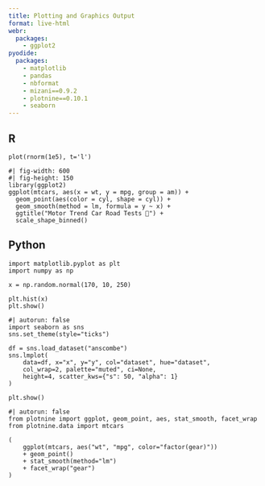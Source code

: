```yaml
---
title: Plotting and Graphics Output
format: live-html
webr:
  packages:
    - ggplot2
pyodide:
  packages:
    - matplotlib
    - pandas
    - nbformat
    - mizani==0.9.2
    - plotnine==0.10.1
    - seaborn
---
```


## R

```webr
plot(rnorm(1e5), t='l')
```

```webr
#| fig-width: 600
#| fig-height: 150
library(ggplot2)
ggplot(mtcars, aes(x = wt, y = mpg, group = am)) +
  geom_point(aes(color = cyl, shape = cyl)) +
  geom_smooth(method = lm, formula = y ~ x) +
  ggtitle("Motor Trend Car Road Tests 🚀") +
  scale_shape_binned()
```

## Python

```pyodide
import matplotlib.pyplot as plt
import numpy as np

x = np.random.normal(170, 10, 250)

plt.hist(x)
plt.show() 
```

```pyodide
#| autorun: false
import seaborn as sns
sns.set_theme(style="ticks")

df = sns.load_dataset("anscombe")
sns.lmplot(
    data=df, x="x", y="y", col="dataset", hue="dataset",
    col_wrap=2, palette="muted", ci=None,
    height=4, scatter_kws={"s": 50, "alpha": 1}
)

plt.show()
```

```pyodide
#| autorun: false
from plotnine import ggplot, geom_point, aes, stat_smooth, facet_wrap
from plotnine.data import mtcars

(
    ggplot(mtcars, aes("wt", "mpg", color="factor(gear)"))
    + geom_point()
    + stat_smooth(method="lm")
    + facet_wrap("gear")
)
```
